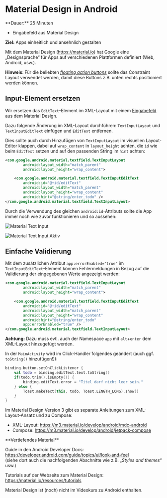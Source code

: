 
# Material Design in Android

<Callout>
  **Dauer:** 25 Minuten

  - Eingabefeld aus Material Design

  **Ziel:** Apps einheitlich und ansehnlich gestalten
</Callout>

Mit dem Material Design (https://material.io) 
hat Google eine „Designsprache“ für Apps auf 
verschiedenen Plattformen definiert 
(Web, Android, usw.).

**Hinweis**: Für die beliebten 
[_floating action buttons_](https://developer.android.com/guide/topics/ui/floating-action-button) sollte 
das Constraint Layout verwendet werden, damit
diese Buttons z.B. unten rechts positioniert werden
können.

## Input-Element ersetzen

Wir ersetzen das `EditText`-Element im XML-Layout
mit einem [Eingabefeld](https://material.io/components/text-fields) aus dem Material Design.

Dazu folgende Änderung im XML-Layout durchführen: 
`TextInputLayout` und `TextInputEditText` einfügen
und `EditText` entfernen.

Dies sollte auch durch Hinzufügen von `TextInputLayout`
im visuellen Layout-Editor klappen, dabei auf `wrap_content` in 
`layout_height` achten, die `id` wie beim `EditText` setzen und 
auf den passenden String im `hint` achten:

```xml
<com.google.android.material.textfield.TextInputLayout
        android:layout_width="match_parent"
        android:layout_height="wrap_content">

    <com.google.android.material.textfield.TextInputEditText
        android:id="@+id/editText"
        android:layout_width="match_parent"
        android:layout_height="wrap_content"
        android:hint="@string/enter_todo" />
</com.google.android.material.textfield.TextInputLayout>
```

Durch die Verwendung des gleichen 
`android:id`-Attributs sollte die App immer noch 
wie zuvor funktionieren und so aussehen:

![Material Text Input](/images/mobile/android/material-text-input1.png)

![Material Text Input Aktiv](/images/mobile/android/material-text-input2.png)

## Einfache Validierung

Mit dem zusätzlichen Attribut 
`app:errorEnabled="true"` im 
`TextInputEditText`-Element können 
Fehlermeldungen in Bezug auf die Validierung 
der eingegebenen Werte angezeigt werden:

```xml
<com.google.android.material.textfield.TextInputLayout
        android:layout_width="match_parent"
        android:layout_height="wrap_content">

    <com.google.android.material.textfield.TextInputEditText
        android:id="@+id/editText"
        android:layout_width="match_parent"
        android:layout_height="wrap_content"
        android:hint="@string/enter_todo" 
        app:errorEnabled="true" />
</com.google.android.material.textfield.TextInputLayout>
```

**Achtung:** Dazu muss evtl. auch der Namespace `app` mit `alt`+`enter` 
dem XML-Layout hinzugefügt werden.

In der `MainActivity` wird im Click-Handler
folgendes geändert (auch ggf. `toString()` hinzufügen!)):

```kotlin
binding.button.setOnClickListener {
    val todo = binding.editText.text.toString()
    if(todo.trim().isEmpty()) {
        binding.editText.error = "Titel darf nicht leer sein."
    } else {
        Toast.makeText(this, todo, Toast.LENGTH_LONG).show()
    }
}
```

<Callout type="error" emoji="‼️">
Im Material Design Version 3 gibt es separate Anleitungen zum XML-Layout-Ansatz 
und zu Compose:

- XML-Layout: https://m3.material.io/develop/android/mdc-android
- Compose: https://m3.material.io/develop/android/jetpack-compose
</Callout>

<Callout type="warning">
**Vertiefendes Material**

Guide in den Android Developer Docs: 
https://developer.android.com/guide/topics/ui/look-and-feel \
(siehe dort auch die nachfolgenden Abschnitte wie
z.B. „_Styles and themes_“ usw.)

Tutorials auf der Webseite zum Material Design:
https://material.io/resources/tutorials

Material Design ist (noch) nicht im Videokurs 
zu Android enthalten.
</Callout>
